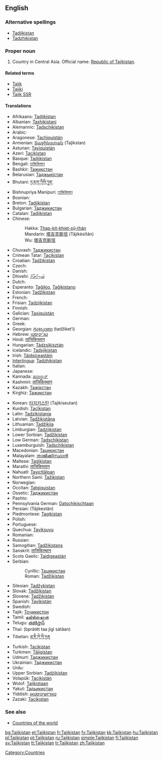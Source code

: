 ==English==
{{wikipedia}}

===Alternative spellings===
*[[Tadjikistan]]
*[[Tadzhikistan]]

===Proper noun===
{{infl|en|proper noun}}

# Country in Central Asia. Official name: [[Republic of Tajikistan]].

====Related terms====
* [[Tajik]]
* [[Tajiki]]
* [[Tajik SSR]]

====Translations====
{{trans-top|Republic of Tajikistan}}
* Afrikaans: [[Tadjikistan]]
* Albanian: [[Taxhikistani]]
* Alemannic: [[Tadschikistan]]
* Arabic: {{Arab|[[طاجيكستان]]}}
* Aragonese: [[Tachiquistán]]
* Armenian: [[Տաջիկստան]] (Taǰikstan)
* Asturian: [[Tayiquistán]]
* Azeri: [[Tacikistan]]
* Basque: [[Tadjikistan]]
* Bengali: [[তাজিকিস্তান]]
* Bashkir: [[Тажикстан]]
* Belarusian: [[Таджыкістан]]
* Bhutani: [[ཏ་ཇག་ཀིསི་ཏཱན་]]
* Bishnupriya Manipuri: [[তাজিকিস্তান]]
* Bosnian: {{t-|bs|Tadžikistan|m}}
* Breton: [[Tadjikistan]]
* Bulgarian: [[Таджикистан]]
* Catalan: [[Tadjikistan]]
* Chinese:
*: Hakka: [[Thap-kit-khiet-sṳ̂-thán]]
*: Mandarin: [[塔吉克斯坦]] (Tǎjíkèsītǎn)
*: Wu: [[塔吉克斯坦]]
* Chuvash: [[Таджикистан]]
* Crimean Tatar: [[Tacikistan]]
* Croatian: [[Tadžikistan]]
* Czech: {{t-|cs|Tádžikistán|m}}
* Danish: {{t-|da|Tadsjikistan}}
* Dhivehi: [[ތަޖިކިސްތާން]]
* Dutch: {{t+|nl|Tadzjikistan}}
* Esperanto: [[Taĝikio]], [[Taĝikistano]]
* Estonian: [[Tadžikistan]]
* French: {{t+|fr|Tadjikistan}}
* Frisian: [[Tadzjikistan]]
* Finnish: {{t+|fi|Tadžikistan}}
* Galician: [[Taxiquistán]]
* German: {{t+|de|Tadschikistan}}
* Greek: {{t+|el|Τατζικιστάν|n|tr=Tatzikistán|sc=Grek}}
* Georgian: [[ტაჯიკეთი]] (tadžiket‘i)
* Hebrew: [[טג'יקיסטן]]
* Hindi: [[ताजिकिस्तान]]
* Hungarian: [[Tádzsikisztán]]
* Icelandic: [[Tadsjikistan]]
* Irish: [[Táidsíceastáin]]
* [[Interlingua]]: [[Tadzhikistan]]
* Italian: {{t-|it|Tagikistan}}
* Japanese: {{t+|ja|タジキスタン|tr=Tajikisutan|sc=Jpan}}
* Kannada: [[ತಜಿಕಿಸ್ತಾನ್]]
* Kashmiri: [[ताजिकिस्थान]]
* Kazakh: [[Тәжікстан]]
* Kirghiz: [[Тажикстан]]
{{trans-mid}}
* Korean: [[타지키스탄]] (Tajikiseutan)
* Kurdish: [[Tacîkistan]]
* Latin: [[Tadzikistania]]
* Latvian: [[Tadžikistāna]]
* Lithuanian: [[Tadžikija]]
* Limburgian: [[Tadzjikistan]]
* Lower Sorbian: [[Tadžikistan]]
* Low German: [[Tadschikistan]]
* Luxemburguish: [[Tadschikistan]]
* Macedonian: [[Таџикистан]]
* Malayalam: [[താജിക്കിസ്ഥാന്‍]]
* Maltese: [[Taġikistan]]
* Marathi: [[ताजिकिस्तान]]
* Nahuatl: [[Tayictlālpan]]
* Northern Sami: [[Tažikistan]]
* Norwegian: {{t+|no|Tadsjikistan}}
* Occitan: [[Tatgiquistan]]
* Ossetic: [[Таджикистан]]
* Pashto: {{ps-Arab|[[تاجکستان]]}}
* Pennsylvania German: [[Datschikischtaan]]
* Persian: {{fa-Arab|[[تاجیکستان]]}} (Tâjikestân)
* Piedmontese: [[Tagikistan]]
* Polish: {{t+|pl|Tadżykistan}}
* Portuguese: {{t+|pt|Tajiquistão}}
* Quechua: [[Tayiksuyu]]
* Romanian: {{t-|ro|Tadjikistan|n}}
* Russian: {{t+|ru|Таджикистан|m|tr=Tadžikistán|sc=Cyrl}}
* Samogitian: [[Tadžikistans]]
* Sanskrit: [[ताजिकिस्थान]]
* Scots Gaelic: [[Taidigeastàn]]
* Serbian:
*: Cyrillic: [[Таџикистан]] {{m}}
*: Roman: [[Tadžikistan]] {{m}}
* Silesian: [[Tadžykistan]]
* Slovak: [[Tadžikistan]]
* Slovene: [[Tadžikistan]]
* Spanish: [[Tayikistán]]
* Swedish: {{t+|sv|Tadzjikistan}}
* Tajik: [[Тоҷикистон]]
* Tamil: [[தஜிகிஸ்தான்]]
* Telugu: [[తజికిస్తాన్]]
* Thai: {{Thai|[[ประเทศทาจิกิสถาน]]}} (bpràtêt taa jìgì sàtăan)
* Tibetan: [[ཐ་ཇི་ཁེ་སི་ཏན]]
* Turkish: [[Tacikistan]]
* Turkmen: [[Täjigistan]]
* Udmurt: [[Таджикистан]]
* Ukrainian: [[Таджикистан]]
* Urdu: {{ur-Arab|[[تاجکستان]]}}
* Upper Sorbian: [[Tadźikistan]]
* Volapük: [[Tacikistän]]
* Wolof: [[Tajikistaan]]
* Yakut: [[Тадьикистан]]
* Yiddish: [[טאדזשיקיסטאן]] 
* Zazaki: [[Tacikıstan]]
{{trans-bottom}}

===See also===
* [[Appendix:Countries of the world|Countries of the world]]

[[Category:Countries]]

[[bg:Tajikistan]]
[[et:Tajikistan]]
[[fr:Tajikistan]]
[[fy:Tajikistan]]
[[kk:Tajikistan]]
[[hu:Tajikistan]]
[[pl:Tajikistan]]
[[pt:Tajikistan]]
[[ru:Tajikistan]]
[[simple:Tajikistan]]
[[fi:Tajikistan]]
[[sv:Tajikistan]]
[[tt:Tajikistan]]
[[tr:Tajikistan]]
[[zh:Tajikistan]]